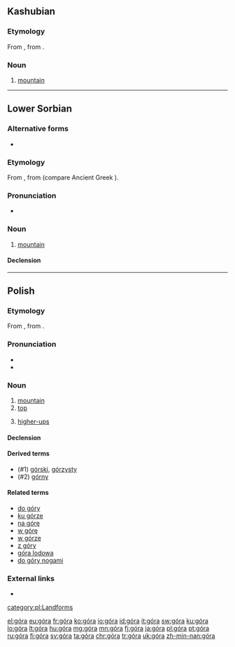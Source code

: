 {{also|gora|göra|górą|goral}}
==Kashubian==

===Etymology===
From {{etyl|sla-pro|csb}} {{m|sla-pro|*gora}}, from {{etyl|ine-pro|csb}} {{m|ine-pro|*gʷerh₃-}}.

===Noun===
{{head|csb|noun|g=f}}

# [[mountain]]

----
==Lower Sorbian==

===Alternative forms===
* {{l|dsb|gora}} {{i|obsolete}}

===Etymology===
From {{etyl|sla-pro|dsb}} {{m|sla-pro|*gora}}, from {{etyl|ine-pro|dsb}} {{m|ine-pro|*gʷerh₃-||mountain}} (compare Ancient Greek {{m|grc|Βορέας||the north, the area beyond the mountains}}).

===Pronunciation===
* {{IPA|[ˈɡɨra]|[ˈɡɛra]|lang=dsb}}

===Noun===
{{dsb-noun|f|dim=górka}}

# [[mountain]] {{gloss|large mass of earth and rock}}

====Declension====
{{dsb-decl-noun-1|gór}}

{{catlangcode|dsb|Landforms}}

----

==Polish==

===Etymology===
From {{etyl|sla-pro|pl}} {{m|sla-pro|*gora}}, from {{etyl|ine-pro|pl}} {{m|ine-pro|*gʷerh₃-}}.

===Pronunciation===
* {{audio|Pl-góra.ogg|audio|lang=pl}}
* {{IPA|[ˈɡura]|lang=pl}}

===Noun===
{{pl-noun|f}}

# [[mountain]]
# [[top]]
# {{label|pl|colloquial}} [[higher-up]]s

====Declension====
{{pl-decl-noun
|góra|góry
|góry|gór
|górze|górom
|górę|góry
|górą|górami
|górze|górach
|góro|góry
}}

====Derived terms====
* (#1) [[górski]], [[górzysty]]
* (#2) [[górny]]

====Related terms====
* [[do góry]]
* [[ku górze]]
* [[na górę]]
* [[w górę]]
* [[w górze]]
* [[z góry]]
* [[góra lodowa]]
* [[do góry nogami]]

===External links===
* {{R:PWN}}

[[category:pl:Landforms]]

[[el:góra]]
[[eu:góra]]
[[fr:góra]]
[[ko:góra]]
[[io:góra]]
[[id:góra]]
[[it:góra]]
[[sw:góra]]
[[ku:góra]]
[[lo:góra]]
[[lt:góra]]
[[hu:góra]]
[[mg:góra]]
[[mn:góra]]
[[fj:góra]]
[[ja:góra]]
[[pl:góra]]
[[pt:góra]]
[[ru:góra]]
[[fi:góra]]
[[sv:góra]]
[[ta:góra]]
[[chr:góra]]
[[tr:góra]]
[[uk:góra]]
[[zh-min-nan:góra]]